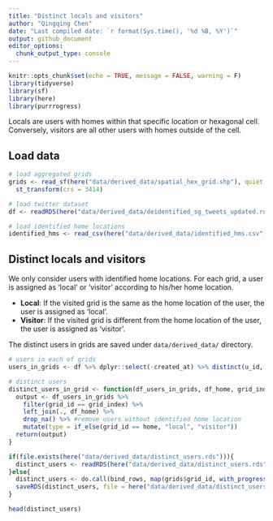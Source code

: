 ```yaml
---
title: "Distinct locals and visitors"
author: "Qingqing Chen"
date: "Last compiled date: `r format(Sys.time(), '%d %B, %Y')`"
output: github_document
editor_options:
  chunk_output_type: console
---
```


```r
knitr::opts_chunk$set(echo = TRUE, message = FALSE, warning = F)
library(tidyverse)
library(sf)
library(here)
library(purrrogress)
```

Locals are users with homes within that specific location or hexagonal cell. Conversely, visitors are all other users with homes outside of the cell.

## Load data 

```r
# load aggregated grids 
grids <- read_sf(here("data/derived_data/spatial_hex_grid.shp"), quiet = T) %>% 
  st_transform(crs = 3414)

# load twitter dataset 
df <- readRDS(here("data/derived_data/deidentified_sg_tweets_updated.rds")) 

# load identified home locations 
identified_hms <- read_csv(here("data/derived_data/identified_hms.csv"))
```


## Distinct locals and visitors 

We only consider users with identified home locations. For each grid, a user is assigned as 'local' or 'visitor' according to his/her home location. 

- **Local**: If the visited grid is the same as the home location of the user, the user is assigned as 'local'. 
- **Visitor**: If the visited grid is different from the home location of the user, the user is assigned as 'visitor'. 

The distinct users in grids are saved under `data/derived_data/` directory. 

```r
# users in each of grids 
users_in_grids <- df %>% dplyr::select(-created_at) %>% distinct(u_id, grid_id)

# distinct users 
distinct_users_in_grid <- function(df_users_in_grids, df_home, grid_index){
  output <- df_users_in_grids %>% 
    filter(grid_id == grid_index) %>% 
    left_join(., df_home) %>% 
    drop_na() %>% #remove users without identified home location
    mutate(type = if_else(grid_id == home, "local", "visitor"))
  return(output)
}

if(file.exists(here("data/derived_data/distinct_users.rds"))){
  distinct_users <- readRDS(here("data/derived_data/distinct_users.rds"))
}else{
  distinct_users <- do.call(bind_rows, map(grids$grid_id, with_progress(function(x) distinct_users_in_grid(users_in_grids, identified_hms, x))))
  saveRDS(distinct_users, file = here("data/derived_data/distinct_users.rds"))
}

head(distinct_users)
```






